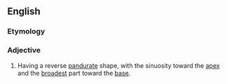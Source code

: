 ==English==

===Etymology===
{{prefix|ob|pandurate|lang=en}}

===Adjective===
{{en-adj|-}}

# {{lb|en|botany|of leaves}} Having a reverse [[pandurate]] shape, with the sinuosity toward the [[apex]] and the [[broad]]est part toward the [[base]].